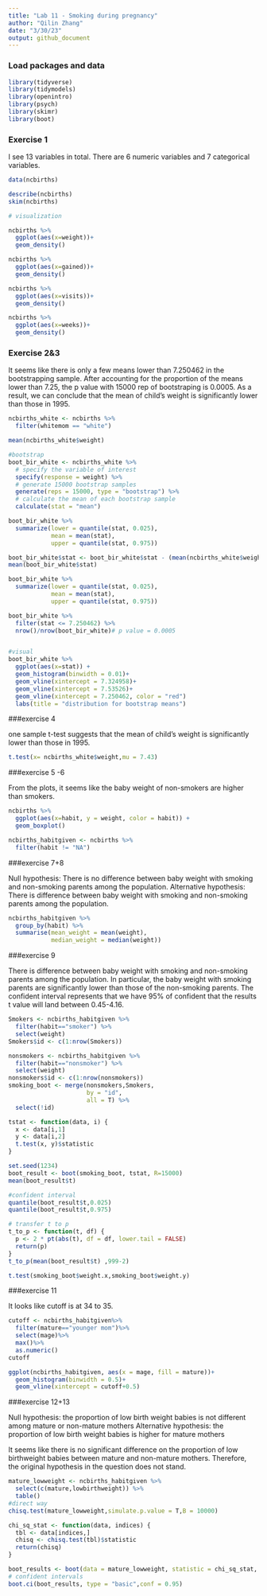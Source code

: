 ```yaml
---
title: "Lab 11 - Smoking during pregnancy"
author: "Qilin Zhang"
date: "3/30/23"
output: github_document
---
```


### Load packages and data

```r
library(tidyverse) 
library(tidymodels)
library(openintro)
library(psych)
library(skimr)
library(boot)
```

### Exercise 1

I see 13 variables in total. There are 6 numeric variables and 7 categorical variables. 
```r
data(ncbirths)

describe(ncbirths)
skim(ncbirths)

# visualization

ncbirths %>%
  ggplot(aes(x=weight))+
  geom_density()

ncbirths %>%
  ggplot(aes(x=gained))+
  geom_density()

ncbirths %>%
  ggplot(aes(x=visits))+
  geom_density()

ncbirths %>%
  ggplot(aes(x=weeks))+
  geom_density()
```


### Exercise 2&3

It seems like there is only a few means lower than 7.250462 in the bootstrapping sample. After accounting for the proportion of the means lower than 7.25, the p value with 15000 rep of bootstraping is 0.0005. As a result, we can conclude that the mean of child's weight is significantly lower than those in 1995.

```r
ncbirths_white <- ncbirths %>%
  filter(whitemom == "white")

mean(ncbirths_white$weight)

#bootstrap
boot_bir_white <- ncbirths_white %>%
  # specify the variable of interest
  specify(response = weight) %>%
  # generate 15000 bootstrap samples
  generate(reps = 15000, type = "bootstrap") %>%
  # calculate the mean of each bootstrap sample 
  calculate(stat = "mean")

boot_bir_white %>%
  summarize(lower = quantile(stat, 0.025),
            mean = mean(stat),
            upper = quantile(stat, 0.975))

boot_bir_white$stat <- boot_bir_white$stat - (mean(ncbirths_white$weight) - 7.43)
mean(boot_bir_white$stat)

boot_bir_white %>%
  summarize(lower = quantile(stat, 0.025),
            mean = mean(stat),
            upper = quantile(stat, 0.975))

boot_bir_white %>%
  filter(stat <= 7.250462) %>%
  nrow()/nrow(boot_bir_white)# p value = 0.0005


#visual
boot_bir_white %>%
  ggplot(aes(x=stat)) + 
  geom_histogram(binwidth = 0.01)+
  geom_vline(xintercept = 7.324958)+
  geom_vline(xintercept = 7.53526)+
  geom_vline(xintercept = 7.250462, color = "red")
  labs(title = "distribution for bootstrap means")

```

###exercise 4

one sample t-test suggests that the mean of child's weight is significantly lower than those in 1995.
```r
t.test(x= ncbirths_white$weight,mu = 7.43)
```

###exercise 5 -6 

From the plots, it seems like the baby weight of non-smokers are higher than smokers. 
```r
ncbirths %>%
  ggplot(aes(x=habit, y = weight, color = habit)) + 
  geom_boxplot()

ncbirths_habitgiven <- ncbirths %>%
  filter(habit != "NA")

```

###exercise 7+8

Null hypothesis: There is no difference between baby weight with smoking and non-smoking parents among the population.
Alternative hypothesis: There is difference between baby weight with smoking and non-smoking parents among the population.

```r
ncbirths_habitgiven %>%
  group_by(habit) %>%
  summarise(mean_weight = mean(weight),
            median_weight = median(weight))

```

###exercise 9

There is difference between baby weight with smoking and non-smoking parents among the population. In particular, the baby weight with smoking parents are significantly lower than those of the non-smoking parents. The confident interval represents that we have 95% of confident that the results t value will land between 0.45-4.16. 

```r

Smokers <- ncbirths_habitgiven %>%
  filter(habit=="smoker") %>%
  select(weight)
Smokers$id <- c(1:nrow(Smokers))

nonsmokers <- ncbirths_habitgiven %>%
  filter(habit=="nonsmoker") %>%
  select(weight)
nonsmokers$id <- c(1:nrow(nonsmokers))
smoking_boot <- merge(nonsmokers,Smokers,
                      by = "id",
                      all = T) %>%
  select(!id)

tstat <- function(data, i) {
  x <- data[i,1]
  y <- data[i,2]
  t.test(x, y)$statistic
}

set.seed(1234)
boot_result <- boot(smoking_boot, tstat, R=15000)
mean(boot_result$t)

#confident interval
quantile(boot_result$t,0.025)
quantile(boot_result$t,0.975)

# transfer t to p
t_to_p <- function(t, df) {
  p <- 2 * pt(abs(t), df = df, lower.tail = FALSE)
  return(p)
}
t_to_p(mean(boot_result$t) ,999-2)

t.test(smoking_boot$weight.x,smoking_boot$weight.y)

```



###exercise 11

It looks like cutoff is at 34 to 35.

```r
cutoff <- ncbirths_habitgiven%>%
  filter(mature=="younger mom")%>%
  select(mage)%>%
  max()%>%
  as.numeric()
cutoff

ggplot(ncbirths_habitgiven, aes(x = mage, fill = mature))+
  geom_histogram(binwidth = 0.5)+
  geom_vline(xintercept = cutoff+0.5)
```

###exercise 12+13

Null hypothesis:  the proportion of low birth weight babies is not different among mature or non-mature mothers
Alternative hypothesis:  the proportion of low birth weight babies is higher for mature mothers

It seems like there is no significant difference on the proportion of low birthweight babies between mature and non-mature mothers. Therefore, the original hypothesis in the question does not stand. 

```r

mature_lowweight <- ncbirths_habitgiven %>%
  select(c(mature,lowbirthweight)) %>%
  table()
#direct way
chisq.test(mature_lowweight,simulate.p.value = T,B = 10000)

chi_sq_stat <- function(data, indices) {
  tbl <- data[indices,]
  chisq <- chisq.test(tbl)$statistic
  return(chisq)
}

boot_results <- boot(data = mature_lowweight, statistic = chi_sq_stat, R = 10000)
# confident intervals
boot.ci(boot_results, type = "basic",conf = 0.95)

```

